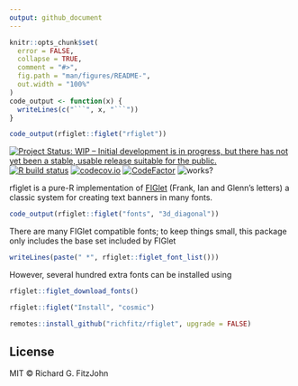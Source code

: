 ```yaml
---
output: github_document
---
```


<!-- README.md is generated from README.Rmd. Please edit that file -->

```r
knitr::opts_chunk$set(
  error = FALSE,
  collapse = TRUE,
  comment = "#>",
  fig.path = "man/figures/README-",
  out.width = "100%"
)
code_output <- function(x) {
  writeLines(c("```", x, "```"))
}
```

```r
code_output(rfiglet::figlet("rfiglet"))
```

<!-- badges: start -->
[![Project Status: WIP – Initial development is in progress, but there has not yet been a stable, usable release suitable for the public.](https://www.repostatus.org/badges/latest/wip.svg)](https://www.repostatus.org/#wip)
[![R build status](https://github.com/richfitz/rfiglet/workflows/R-CMD-check/badge.svg)](https://github.com/richfitz/rfiglet/actions)
[![codecov.io](https://codecov.io/github/richfitz/rfiglet/coverage.svg?branch=master)](https://codecov.io/github/richfitz/rfiglet?branch=master)
[![CodeFactor](https://www.codefactor.io/repository/github/mrc-ide/odin/badge)](https://www.codefactor.io/repository/github/mrc-ide/odin)
![works?](https://img.shields.io/badge/works-on%20my%20machine-pink)
<!-- badges: end -->


rfiglet is a pure-R implementation of [FIGlet](https://en.wikipedia.org/wiki/FIGlet) (Frank, Ian and Glenn's letters) a classic system for creating text banners in many fonts.

```r
code_output(rfiglet::figlet("fonts", "3d_diagonal"))
```

There are many FIGlet compatible fonts; to keep things small, this package only includes the base set included by FIGlet

```r
writeLines(paste(" *", rfiglet::figlet_font_list()))
```

However, several hundred extra fonts can be installed using

```r
rfiglet::figlet_download_fonts()
```

```r
rfiglet::figlet("Install", "cosmic")
```

```r
remotes::install_github("richfitz/rfiglet", upgrade = FALSE)
```

## License

MIT © Richard G. FitzJohn
